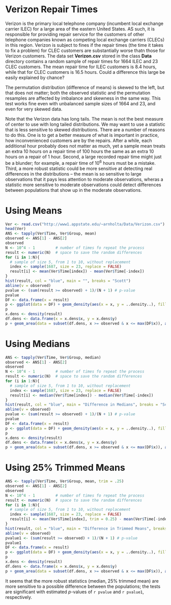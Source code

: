 

Verizon Repair Times
======================


Verizon is the primary local telephone company (incumbent local exchange carrier ILEC) for a large area of the eastern United States.  AS such, it is responsible for providing repair service for the customers of other telephone companies known as competing local exchange carriers (CLECs) in this region.  Verizon is subject to fines if the repair times (the time it takes to fix a problem) for CLEC customers are substantially worse thatn those for Verizon customers.  The data set **Verizon.csv** stored in the class **Data** directory contains a random sample of repair times for 1664 ILEC and 23 CLEC customers.  The mean repair time for ILEC customers is 8.4 hours, while that for CLEC customers is 16.5 hours.  Could a difference this large be easily explained by chance?

The permutation distribution (difference of means) is skewed to the left, but that does not matter; both the observed statistic and the permutation resamples are affected by imbalance and skewness in the same way.  This test works fine even with unbalanced sample sizes of 1664 and 23, and even for very skewed data.

Note that the Verizon data has long tails.  The mean is not the best measure of center to use with long tailed distributions.  We may want to use a statistic that is less sensitive to skewed distributions.  There are a number of reasons to do this.  One is to get a better measure of what is important in practice, how inconvenienced customers are by the repairs.  After a while, each additional hour probably does not matter as much, yet a sample mean treats an extra 10 hours on a repair time of 100 hours the same as an extra 10 hours on a repair of 1 hour.  Second, a large recorded repair time might just be a blunder; for example, a repair time of $10^6$ hours must be a mistake.  Third, a more robust statistic could be more sensitive at detecting real differences in the distributions -- the mean is so sensitive to large observations that it pays less attention to moderate observations, wheras a statistic more sensitive to moderate observations could detect differences between populations that show up in the moderate observations.

Using Means
=============

```r
Ver <- read.csv("http://www1.appstate.edu/~arnholta/Data/Verizon.csv")
head(Ver)
ANS <- tapply(Ver$Time, Ver$Group, mean)
observed <- ANS[1] - ANS[2]
observed
N <- 10^4 - 1         # number of times fo repeat the process
result <- numeric(N)  # space to save the random differences
for (i in 1:N){
  # sample of size 5, from 1 to 10, without replacement
  index <- sample(1687, size = 23, replace = FALSE)
  result[i] <- mean(Ver$Time[index]) - mean(Ver$Time[-index])
}
hist(result, col = "blue", main = "", breaks = "Scott")
abline(v = observed)
pvalue <- (sum(result >= observed) + 1)/(N + 1) # p-value
pvalue
DF <- data.frame(x = result)
p <- ggplot(data = DF) + geom_density(aes(x = x, y = ..density..), fill = 'pink', alpha = 0.4)
p
x.dens <- density(result)
df.dens <- data.frame(x = x.dens$x, y = x.dens$y)
p + geom_area(data = subset(df.dens, x >= observed & x <= max(DF$x)), aes(x = x, y = y), fill = 'blue', alpha = 0.4) + labs(x = '', y = '') 
```

Using Medians
=================


```r
ANS <- tapply(Ver$Time, Ver$Group, median)
observed <- ANS[1] - ANS[2]
observed
N <- 10^4 - 1         # number of times fo repeat the process
result <- numeric(N)  # space to save the random differences
for (i in 1:N){
  # sample of size 5, from 1 to 10, without replacement
  index <- sample(1687, size = 23, replace = FALSE)
  result[i] <- median(Ver$Time[index]) - median(Ver$Time[-index])
}
hist(result, col = "blue", main = "Difference in Medians", breaks = "Scott")
abline(v = observed)
pvalue <- (sum(result >= observed) + 1)/(N + 1) # p-value
pvalue
DF <- data.frame(x = result)
p <- ggplot(data = DF) + geom_density(aes(x = x, y = ..density..), fill = 'pink', alpha = 0.4)
p
x.dens <- density(result)
df.dens <- data.frame(x = x.dens$x, y = x.dens$y)
p + geom_area(data = subset(df.dens, x >= observed & x <= max(DF$x)), aes(x = x, y = y), fill = 'blue', alpha = 0.4) + labs(x = '', y = '') + geom_vline(xintercept = observed)
```

Using 25% Trimmed Means
=================


```r
ANS <- tapply(Ver$Time, Ver$Group, mean, trim = .25)
observed <- ANS[1] - ANS[2]
observed
N <- 10^4 - 1         # number of times fo repeat the process
result <- numeric(N)  # space to save the random differences
for (i in 1:N){
  # sample of size 5, from 1 to 10, without replacement
  index <- sample(1687, size = 23, replace = FALSE)
  result[i] <- mean(Ver$Time[index], trim = 0.25) - mean(Ver$Time[-index], trim = 0.25)
}
hist(result, col = "blue", main = "Difference in Trimmed Means", breaks = "Scott")
abline(v = observed)
pvalue1 <- (sum(result >= observed) + 1)/(N + 1) # p-value
pvalue1
DF <- data.frame(x = result)
p <- ggplot(data = DF) + geom_density(aes(x = x, y = ..density..), fill = 'pink', alpha = 0.4)
p
x.dens <- density(result)
df.dens <- data.frame(x = x.dens$x, y = x.dens$y)
p + geom_area(data = subset(df.dens, x >= observed & x <= max(DF$x)), aes(x = x, y = y), fill = 'blue', alpha = 0.4) + labs(x = '', y = '') + geom_vline(xintercept = observed, color = 'red')
```

It seems that the more robust statistics (median, 25% trimmed mean) are more sensitive to a possible difference between the populations; the tests are significant with estimated _p_-values of `r pvalue` and `r pvalue1`, respectively.